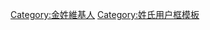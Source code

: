 {{Userbox
  |id=金
  |id-c=#ffff00
  |info=這個用戶姓'''[[金姓|金]]'''。
  |info-c=#fff0ff
  |info-s=10
  |border-c=black
}}
<includeonly>[[Category:金姓維基人]]</includeonly><noinclude>[[Category:姓氏用户框模板]]</noinclude>